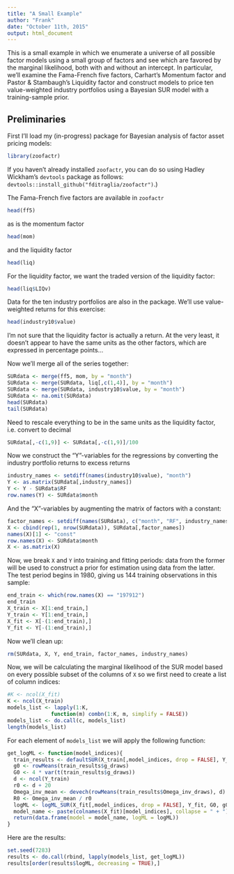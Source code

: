 ```yaml
---
title: "A Small Example"
author: "Frank"
date: "October 11th, 2015"
output: html_document
---
```

This is a small example in which we enumerate a universe of all possible factor models using a small group of factors and see which are favored by the marginal likelihood, both with and without an intercept.
In particular, we'll examine the Fama-French five factors, Carhart's Momentum factor and Pastor & Stambaugh's Liquidity factor and construct models to price ten value-weighted industry portfolios using a Bayesian SUR model with a training-sample prior.


## Preliminaries
First I'll load my (in-progress) package for Bayesian analysis of factor asset pricing models:
```r
library(zoofactr)
```
If you haven't already installed ``zoofactr``, you can do so using Hadley Wickham's ``devtools`` package as follows: ``devtools::install_github("fditraglia/zoofactr")``.)

The Fama-French five factors are available in ``zoofactr``
```r
head(ff5)
```
as is the momentum factor
```r
head(mom)
```
and the liquidity factor
```r
head(liq)
```
For the liquidity factor, we want the traded version of the liquidity factor: 
```r
head(liq$LIQv)
```
Data for the ten industry portfolios are also in the package.
We'll use value-weighted returns for this exercise: 
```r
head(industry10$value)
```

I'm not sure that the liquidity factor is actually a return.
At the very least, it doesn't appear to have the same units as the other factors, which are expressed in percentage points...


Now we'll merge all of the series together:
```r
SURdata <- merge(ff5, mom, by = "month")
SURdata <- merge(SURdata, liq[,c(1,4)], by = "month")
SURdata <- merge(SURdata, industry10$value, by = "month")
SURdata <- na.omit(SURdata)
head(SURdata)
tail(SURdata)
```
Need to rescale everything to be in the same units as the liquidity factor, i.e. convert to decimal
```r
SURdata[,-c(1,9)] <- SURdata[,-c(1,9)]/100
```
Now we construct the "Y"-variables for the regressions by converting the industry portfolio returns to excess returns
```r
industry_names <- setdiff(names(industry10$value), "month")
Y <- as.matrix(SURdata[,industry_names])
Y <- Y - SURdata$RF
row.names(Y) <- SURdata$month
```
And the "X"-variables by augmenting the matrix of factors with a constant:
```r
factor_names <- setdiff(names(SURdata), c("month", "RF", industry_names))
X <- cbind(rep(1, nrow(SURdata)), SURdata[,factor_names])
names(X)[1] <- "const"
row.names(X) <- SURdata$month
X <- as.matrix(X)
```
Now, we break ``X`` and ``Y`` into training and fitting periods: data from the former will be used to construct a prior for estimation using data from the latter.
The test period begins in 1980, giving us 144 training observations in this sample:
```r
end_train <- which(row.names(X) == "197912")
end_train
X_train <- X[1:end_train,]
Y_train <- Y[1:end_train,]
X_fit <- X[-(1:end_train),]
Y_fit <- Y[-(1:end_train),]
```
Now we'll clean up:
```r
rm(SURdata, X, Y, end_train, factor_names, industry_names)
```

Now, we will be calculating the marginal likelihood of the SUR model based on every possible subset of the columns of ``X`` so we first need to create a list of column indices:
```r
#K <- ncol(X_fit)
K <- ncol(X_train)
models_list <- lapply(1:K, 
              function(m) combn(1:K, m, simplify = FALSE))
models_list <- do.call(c, models_list)
length(models_list)
```
For each element of ``models_list`` we will apply the following function:
```r
get_logML <- function(model_indices){
  train_results <- defaultSUR(X_train[,model_indices, drop = FALSE], Y_train, coef_scale = 2, cov_scale = 0.1)
  g0 <- rowMeans(train_results$g_draws)
  G0 <- 4 * var(t(train_results$g_draws))
  d <- ncol(Y_train)
  r0 <- d + 20
  Omega_inv_mean <- devech(rowMeans(train_results$Omega_inv_draws), d)
  R0 <- Omega_inv_mean / r0
  logML <- logML_SUR(X_fit[,model_indices, drop = FALSE], Y_fit, G0, g0, R0, r0)
  model_name <- paste(colnames(X_fit)[model_indices], collapse = " + ")
  return(data.frame(model = model_name, logML = logML))
}
```
Here are the results:
```r
set.seed(7283)
results <- do.call(rbind, lapply(models_list, get_logML))
results[order(results$logML, decreasing = TRUE),]
```








